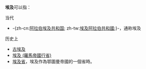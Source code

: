{{noteTA|G1=地名}}
'''埃及'''可以指：

;当代
* -{zh-cn:[[阿拉伯埃及共和国|阿拉伯埃及共和国]]; zh-tw:[[埃及阿拉伯共和國|埃及阿拉伯共和國]];}-，通称埃及
;历史上
* [[古埃及|古埃及]]
* [[埃及_(羅馬帝國行省)|埃及 (羅馬帝國行省)]]
* [[埃及省|埃及省]]，埃及作為鄂圖曼帝國的一個省時。

{{disambig|A埃|Cat=二字地名消歧义
ยบบ}}